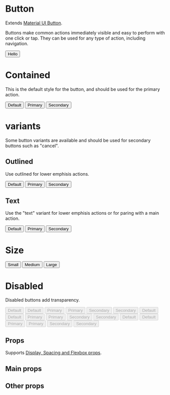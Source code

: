
<Meta title="Components/Button" component={Button} />

# Button

Extends [Material UI Button](https://material-ui.com/components/buttons/).

Buttons make common actions immediately visible and easy to perform with one click or tap. They can be used for any type of action, including navigation.

<Canvas>
  <Story name="default">
    <Button margin={2}>Hello</Button>
  </Story>
</Canvas>

# Contained

This is the default style for the button, and should be used for the primary action.

<Canvas>
  <Story name="simple">
    <Button>Default</Button>
  </Story>
  <Story name="primary">
    <Button color="primary">Primary</Button>
  </Story>
  <Story name="secondary">
    <Button color="secondary">Secondary</Button>
  </Story>
</Canvas>

# variants

Some button variants are available and should be used for secondary buttons such as "cancel".

## Outlined

Use outlined for lower emphisis actions.

<Canvas>
  <Story name="outlined default">
    <Button variant="outlined">Default</Button>
  </Story>
  <Story name="outlined primary">
    <Button variant="outlined" color="primary">
      Primary
    </Button>
  </Story>
  <Story name="outlined secondary">
    <Button variant="outlined" color="secondary">
      Secondary
    </Button>
  </Story>
</Canvas>

## Text

Use the "text" variant for lower emphisis actions or for paring with a main action.

<Canvas>
  <Story name="text default">
    <Button variant="text">Default</Button>
  </Story>
  <Story name="text primary">
    <Button variant="text" color="primary">
      Primary
    </Button>
  </Story>
  <Story name="text secondary">
    <Button variant="text" color="secondary">
      Secondary
    </Button>
  </Story>
</Canvas>

# Size

<Canvas>
  <Story name="small">
    <Button size="small" color="primary">
      Small
    </Button>
  </Story>
  <Story name="medium">
    <Button size="medium" color="primary">
      Medium
    </Button>
  </Story>
  <Story name="large">
    <Button size="large" color="primary">
      Large
    </Button>
  </Story>
</Canvas>

# Disabled

Disabled buttons add transparency.

<Canvas>
  <Story name="disabled default">
    <Box>
      <Button m={1} disabled={false} color="default">
        Default
      </Button>
      <Button m={1} disabled={true} color="default">
        Default
      </Button>
    </Box>
  </Story>
  <Story name="disabled primary">
    <Box>
      <Button m={1} disabled={false} color="primary">
        Primary
      </Button>
      <Button m={1} disabled={true} color="primary">
        Primary
      </Button>
    </Box>
  </Story>
  <Story name="disabled secondary">
    <Box>
      <Button m={1} disabled={false} color="secondary">
        Secondary
      </Button>
      <Button m={1} disabled={true} color="secondary">
        Secondary
      </Button>
    </Box>
  </Story>
  <Story name="disabled default outlined">
    <Box>
      <Button m={1} disabled={false} variant="outlined" color="default">
        Default
      </Button>
      <Button m={1} disabled={true} variant="outlined" color="default">
        Default
      </Button>
    </Box>
  </Story>
  <Story name="disabled primary outlined">
    <Box>
      <Button m={1} disabled={false} variant="outlined" color="primary">
        Primary
      </Button>
      <Button m={1} disabled={true} variant="outlined" color="primary">
        Primary
      </Button>
    </Box>
  </Story>
  <Story name="disabled secondary outlined">
    <Box>
      <Button m={1} disabled={false} variant="outlined" color="secondary">
        Secondary
      </Button>
      <Button m={1} disabled={true} variant="outlined" color="secondary">
        Secondary
      </Button>
    </Box>
  </Story>
  <Story name="disabled default text">
    <Box>
      <Button m={1} disabled={false} variant="text" color="default">
        Default
      </Button>
      <Button m={1} disabled={true} variant="text" color="default">
        Default
      </Button>
    </Box>
  </Story>
  <Story name="disabled primary text">
    <Box>
      <Button m={1} disabled={false} variant="text" color="primary">
        Primary
      </Button>
      <Button m={1} disabled={true} variant="text" color="primary">
        Primary
      </Button>
    </Box>
  </Story>
  <Story name="disabled secondary text">
    <Box>
      <Button m={1} disabled={false} variant="text" color="secondary">
        Secondary
      </Button>
      <Button m={1} disabled={true} variant="text" color="secondary">
        Secondary
      </Button>
    </Box>
  </Story>
</Canvas>

## Props

Supports [Display, Spacing and Flexbox props](/components/?path=/docs/design-system-positioning--page).

## Main props

<ArgsTable of={BaseButtonDocs} />

## Other props

<ArgsTable of={RestButtonDocs} />
